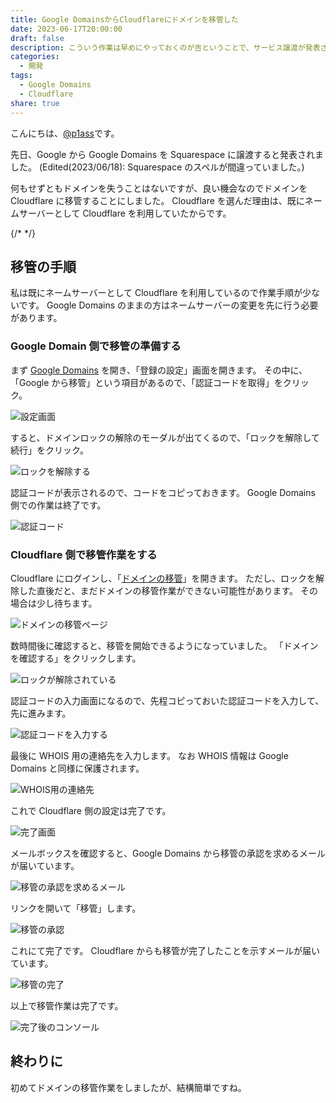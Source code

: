 ```yaml
---
title: Google DomainsからCloudflareにドメインを移管した
date: 2023-06-17T20:00:00
draft: false
description: こういう作業は早めにやっておくのが吉ということで、サービス譲渡が発表されたGoogle DomainsからCloudflareにドメインを移管することにしました。
categories:
  - 開発
tags:
  - Google Domains
  - Cloudflare
share: true
---
```



こんにちは、[@p1ass](https://twitter.com)です。

先日、Google から Google Domains を Squarespace に譲渡すると発表されました。
(Edited(2023/06/18): Squarespace のスペルが間違っていました。)

<ExLinkCard url="https://internet.watch.impress.co.jp/docs/news/1509243.html" />

何もせずともドメインを失うことはないですが、良い機会なのでドメインを Cloudflare に移管することにしました。
Cloudflare を選んだ理由は、既にネームサーバーとして Cloudflare を利用していたからです。

{/* <!--more--> */}

## 移管の手順

私は既にネームサーバーとして Cloudflare を利用しているので作業手順が少ないです。
Google Domains のままの方はネームサーバーの変更を先に行う必要があります。

<ExLinkCard url="https://developers.cloudflare.com/registrar/get-started/transfer-domain-to-cloudflare/" />

### Google Domain 側で移管の準備する

まず [Google Domains](https://domains.google.com/registrar) を開き、「登録の設定」画面を開きます。
その中に、「Google から移管」という項目があるので、「認証コードを取得」をクリック。

![設定画面](./setting_page.png)

すると、ドメインロックの解除のモーダルが出てくるので、「ロックを解除して続行」をクリック。

![ロックを解除する](./lock.png)

認証コードが表示されるので、コードをコピっておきます。
Google Domains 側での作業は終了です。

![認証コード](./auth_code.png)

### Cloudflare 側で移管作業をする

Cloudflare にログインし、「[ドメインの移管](https://dash.cloudflare.com/?to=/:account/domains/transfer)」を開きます。
ただし、ロックを解除した直後だと、まだドメインの移管作業ができない可能性があります。
その場合は少し待ちます。

![ドメインの移管ページ](./dashboard.png)

数時間後に確認すると、移管を開始できるようになっていました。
「ドメインを確認する」をクリックします。

![ロックが解除されている](./start_transfer.png)

認証コードの入力画面になるので、先程コピっておいた認証コードを入力して、先に進みます。

![認証コードを入力する](./input_auth_code.png)

最後に WHOIS 用の連絡先を入力します。
なお WHOIS 情報は Google Domains と同様に保護されます。

<ExLinkCard url="https://developers.cloudflare.com/registrar/get-started/whois-redaction/" />

![WHOIS用の連絡先](./input_whois.png)

これで Cloudflare 側の設定は完了です。

![完了画面](./complete.png)

メールボックスを確認すると、Google Domains から移管の承認を求めるメールが届いています。

![移管の承認を求めるメール](./verify_email.png)

リンクを開いて「移管」します。

![移管の承認](./verify.png)

これにて完了です。
Cloudflare からも移管が完了したことを示すメールが届いています。

![移管の完了](./complete_mail.png)

以上で移管作業は完了です。

![完了後のコンソール](./management_console.png)

## 終わりに

初めてドメインの移管作業をしましたが、結構簡単ですね。
